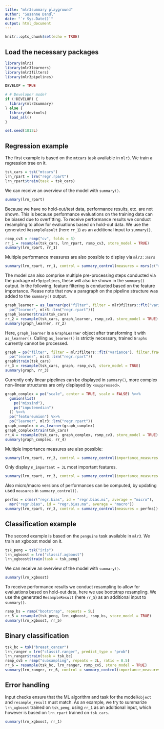 ```yaml
---
title: "mlr3summary playground"
author: "Susanne Dandl"
date: "`r Sys.Date()`"
output: html_document
---
```


```r
knitr::opts_chunk$set(echo = TRUE)
```

## Load the necessary packages
```r
library(mlr3)
library(mlr3learners)
library(mlr3filters)
library(mlr3pipelines)

DEVELOP = TRUE

# # Developer mode?
if (!DEVELOP) {
  library(mlr3summary)
} else {
  library(devtools)
  load_all()
}

set.seed(1812L)
```

## Regression example

The first example is based on the `mtcars` task available in `mlr3`.
We train a regression tree on it.

```r
tsk_cars = tsk("mtcars")
lrn_rpart = lrn("regr.rpart")
lrn_rpart$train(task = tsk_cars)
```

We can receive an overview of the model with `summary()`.

```r
summary(lrn_rpart)
```

Because we have no hold-out/test data, performance results, etc. are not shown.
This is because performance evaluations on the training data can be biased due to overfitting.
To receive performance results we conduct resampling to allow for evaluations based on hold-out data.
We use the generated `ResampleResult` (here `rr_1`) as an additional input to `summary()`.

```r
rsmp_cv3 = rsmp("cv", folds = 3)
rr_1 = resample(tsk_cars, lrn_rpart, rsmp_cv3, store_model = TRUE)
summary(lrn_rpart, rr_1)
```

Multiple performance measures are also possible to display via `mlr3::msrs`

```r
summary(lrn_rpart, rr_1, control = summary_control(measures = msrs(c("regr.bias", "regr.mae"))))
```

The model can also comprise multiple pre-processing steps conducted via the package `mlr3pipelines`, these will also be shown in the `summary()` output.
In the following, feature filtering is conducted based on the feature importance.
Please note that now a paragraph on the pipeline structure was added to the `summary()` output.

```r
graph_learner = as_learner(po("filter", filter = mlr3filters::flt("variance"), filter.frac = 0.5) %>>%
  po("learner", mlr3::lrn("regr.rpart")))
graph_learner$train(tsk_cars)
rr_2 = resample(tsk_cars, graph_learner, rsmp_cv3, store_model = TRUE)
summary(graph_learner, rr_2)
```

Here, `graph_learner` is a `GraphLearner` object after transforming it with `as_learner()`.
Calling `as_learner()` is strictly necessary, trained `Graphs` currently cannot be processed.
```r
graph = po("filter", filter = mlr3filters::flt("variance"), filter.frac = 0.5) %>>%
  po("learner", mlr3::lrn("regr.rpart"))
graph$train(tsk_cars)
rr_3 = resample(tsk_cars, graph, rsmp_cv3, store_model = TRUE)
summary(graph, rr_3)
```


Currently only linear pipelines can be displayed in `summary()`, more complex non-linear structures are only displayed by `<suppressed>`.

```r
graph_complex = po("scale", center = TRUE, scale = FALSE) %>>%
  gunion(list(
    po("missind"),
    po("imputemedian")
  )) %>>%
  po("featureunion") %>>%
  po("learner", mlr3::lrn("regr.rpart"))
graph_complex = as_learner(graph_complex)
graph_complex$train(tsk_cars)
rr_4 = resample(tsk_cars, graph_complex, rsmp_cv3, store_model = TRUE)
summary(graph_complex, rr_4)
```


Multiple importance measures are also possible: 

```r
summary(lrn_rpart, rr_3, control = summary_control(importance_measures = c("pfi.rmse", "pdp")))
```

Only display `n_important = 3L` most important features. 
```r
summary(lrn_rpart, rr_3, control = summary_control(importance_measures = c("pdp", "pfi.rmse"), n_important = 3L))
``` 

Also micro/macro versions of performances can be computed, by updating 
used `measures` in `summary_control()`. 
```r
perfms = c(msr("regr.bias", id = "regr.bias.mi", average = "micro"),
  msr("regr.bias", id = "regr.bias.ma", average = "macro"))
summary(lrn_rpart, rr_3, control = summary_control(measures = perfms))
```

## Classification example
The second example is based on the `penguins` task available in `mlr3`.
We train an xgboost model on it. 

```r
tsk_peng = tsk("iris")
lrn_xgboost = lrn("classif.xgboost")
lrn_xgboost$train(task = tsk_peng)
```

We can receive an overview of the model with `summary()`.

```r
summary(lrn_xgboost)
```

To receive performance results we conduct resampling to allow for evaluations based on hold-out data, here we use bootstrap resampling.
We use the generated `ResampleResult` (here `rr_5`) as an additional input to `summary()`.

```r
rsmp_bs = rsmp("bootstrap", repeats = 5L)
rr_5 = resample(tsk_peng, lrn_xgboost, rsmp_bs, store_model = TRUE)
summary(lrn_xgboost, rr_5)
```

## Binary classification

```r
tsk_bc = tsk("breast_cancer")
lrn_ranger = lrn("classif.ranger", predict_type = "prob")
lrn_ranger$train(task = tsk_bc)
rsmp_cv5 = rsmp("subsampling", repeats = 2L, ratio = 0.5)
rr_6 = resample(tsk_bc, lrn_ranger, rsmp_cv5, store_model = TRUE)
summary(lrn_ranger, rr_6, control = summary_control(importance_measures = "shap"))
```

## Error handling 

Input checks ensure that the ML algorithm and task for the model/`object` and 
`resample_result` must match. 
As an example, we try to summarize `lrn_xgboost` trained on `tsk_peng`, using 
`rr_1` as an additional input, which however is based on `lrn_rpart` trained on `tsk_cars`. 

```r
summary(lrn_xgboost, rr_1)
```

